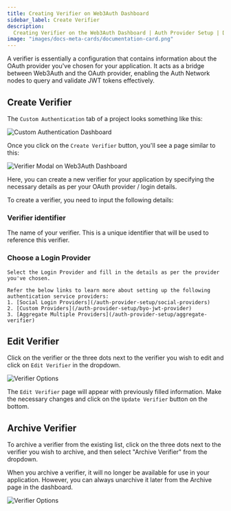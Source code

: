 ```yaml
---
title: Creating Verifier on Web3Auth Dashboard
sidebar_label: Create Verifier
description:
  Creating Verifier on the Web3Auth Dashboard | Auth Provider Setup | Documentation - Web3Auth"
image: "images/docs-meta-cards/documentation-card.png"
---
```


A verifier is essentially a configuration that contains information about the OAuth provider you've
chosen for your application. It acts as a bridge between Web3Auth and the OAuth provider, enabling
the Auth Network nodes to query and validate JWT tokens effectively.

## Create Verifier

The `Custom Authentication` tab of a project looks something like this:

![Custom Authentication Dashboard](/images/dashboard/custom-authentication.png)

Once you click on the `Create Verifier` button, you'll see a page similar to this:

![Verifier Modal on Web3Auth Dashboard](/images/dashboard/create-verifier.png)

Here, you can create a new verifier for your application by specifying the necessary details as per
your OAuth provider / login details.

To create a verifier, you need to input the following details:

### Verifier identifier

The name of your verifier. This is a unique identifier that will be used to reference this verifier.

### Choose a Login Provider

    Select the Login Provider and fill in the details as per the provider you've chosen.

    Refer the below links to learn more about setting up the following authentication service providers:
    1. [Social Login Providers](/auth-provider-setup/social-providers)
    2. [Custom Providers](/auth-provider-setup/byo-jwt-provider)
    3. [Aggregate Multiple Providers](/auth-provider-setup/aggregate-verifier)

## Edit Verifier

Click on the verifier or the three dots next to the verifier you wish to edit and click on
`Edit Verifier` in the dropdown.

![Verifier Options](/images/dashboard/edit-verifier.png)

The `Edit Verifier` page will appear with previously filled information. Make the necessary changes
and click on the `Update Verifier` button on the bottom.

## Archive Verifier

To archive a verifier from the existing list, click on the three dots next to the verifier you wish
to archive, and then select "Archive Verifier" from the dropdown.

When you archive a verifier, it will no longer be available for use in your application. However,
you can always unarchive it later from the Archive page in the dashboard.

![Verifier Options](/images/dashboard/archive-verifier.png)
